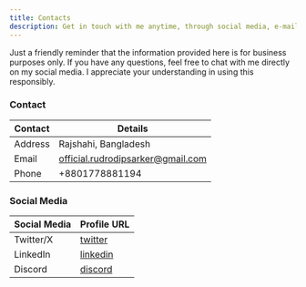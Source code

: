 ```yaml
---
title: Contacts
description: Get in touch with me anytime, through social media, e-mail, or phone number.
---
```


<Callout>
  Just a friendly reminder that the information provided here is for business purposes only. If you have any questions, feel free to chat with me directly on my social media. 
  I appreciate your understanding in using this responsibly.
</Callout>

### Contact

| Contact  | Details                            |
| -------- | ---------------------------------- |
| Address  | Rajshahi, Bangladesh               |
| Email    | official.rudrodipsarker@gmail.com  |
| Phone    | +8801778881194                     |

### Social Media

| Social Media  | Profile URL                                                      |
| ------------- | ---------------------------------------------------------------- |
| Twitter/X     | [twitter](https://twitter.com/rds_agi)                           |
| LinkedIn      | [linkedin](https://www.linkedin.com/in/rudrodip)                 |
| Discord       | [discord](https://discordapp.com/users/841126921886498817)       |